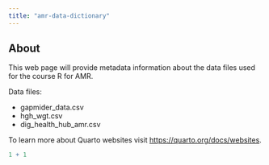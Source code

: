```yaml
---
title: "amr-data-dictionary"
---
```


## About

This web page will provide metadata information about the data files used for the course R for AMR.

Data files:

-   gapmider_data.csv
-   hgh_wgt.csv
-   dig_health_hub_amr.csv

To learn more about Quarto websites visit <https://quarto.org/docs/websites>.

```r
1 + 1
```
